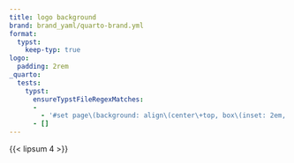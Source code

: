 ```yaml
---
title: logo background
brand: brand_yaml/quarto-brand.yml
format:
  typst:
    keep-typ: true
logo:
  padding: 2rem
_quarto:
  tests:
    typst:
      ensureTypstFileRegexMatches:
      -
        - '#set page\(background: align\(center\+top, box\(inset: 2em, image\("brand_yaml/resources/quarto.png", width: 225pt\)\)\)\)'
      - []
---
```


{{< lipsum 4 >}}

